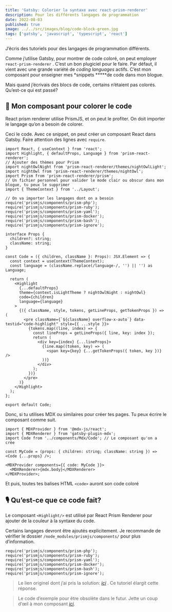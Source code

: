 ```yaml
---
title: 'Gatsby: Colorier la syntaxe avec react-prism-renderer'
description: Pour les différents langages de programmation
date: 2022-08-03
published: true
image: ../../src/images/blog/code-block-green.jpg
tags: ['gatsby', 'javascript', 'typescript', 'react']
---
```


J’écris des tutoriels pour des langages de programmation différents.

Comme j’utilise Gatsby, pour montrer de code coloré, on peut employer `react-prism-renderer` . C’est un bon plugiciel pour le faire. Par défaut, il vient avec une grande variété de _coding languages_ actifs. C’est mon composant pour enseigner mes \*snippets **\***de code dans mon blogue.

Mais quand j’écrivais des blocs de code, certains n’étaient pas colorés. Qu’est-ce qui est passé?

## 🧱 Mon composant pour colorer le code

React prism renderer utilise PrismJS, et on peut le profiter. On doit importer le langage qu’on a besoin de colorer.

Ceci le code. Avec ce snippet, on peut créer un composant React dans Gatsby. Faire attention des lignes avec `require`.

```tsx
import React, { useContext } from 'react';
import Highlight, { defaultProps, Language } from 'prism-react-renderer';
// Ajouter des thèmes pour Prism
import nightOwlNight from 'prism-react-renderer/themes/nightOwlLight';
import nightOwl from 'prism-react-renderer/themes/nightOwl';
import Prism from 'prism-react-renderer/prism';
// Un fichier personnel pour valider le mode clair ou obscur dans mon blogue, tu peux le supprimer
import { ThemeContext } from '../Layout';

// On va importer les langages dont on a besoin
require('prismjs/components/prism-php');
require('prismjs/components/prism-ruby');
require('prismjs/components/prism-yaml');
require('prismjs/components/prism-docker');
require('prismjs/components/prism-bash');
require('prismjs/components/prism-ignore');

interface Props {
  children?: string;
  className: string;
}

const Code = ({ children, className }: Props): JSX.Element => {
  const context = useContext(ThemeContext);
  const language = (className.replace(/language-/, '') || '') as Language;

  return (
    <Highlight
      {...defaultProps}
      theme={context.isLightTheme ? nightOwlNight : nightOwl}
      code={children}
      language={language}
    >
      {({ className, style, tokens, getLineProps, getTokenProps }) => (
        <pre className={`${className} overflow-x-auto`} data-testid="code-highlight" style={{ ...style }}>
          {tokens.map((line, index) => {
            const lineProps = getLineProps({ line, key: index });
            return (
              <div key={index} {...lineProps}>
                {line.map((token, key) => (
                  <span key={key} {...getTokenProps({ token, key })} />
                ))}
              </div>
            );
          })}
        </pre>
      )}
    </Highlight>
  );
};

export default Code;
```

Donc, si tu utilises MDX ou similaires pour créer tes pages. Tu peux écrire le composant comme suit.

```tsx
import { MDXProvider } from '@mdx-js/react';
import { MDXRenderer } from 'gatsby-plugin-mdx';
import Code from '../components/Mdx/Code'; // Le composant qu'on a crée

const MyCode = (props: { children: string; className: string }) => <Code {...props} />;

<MDXProvider components={{ code: MyCode }}>
  <MDXRenderer>{mdx.body}</MDXRenderer>
</MDXProvider>;
```

Et puis, toutes tes balises HTML `<code>` auront son code coloré

## 🎙 Qu’est-ce que ce code fait?

Le composant `<Highlight/>` est utilisé par React Prism Renderer pour ajouter de la couleur à la syntaxe du code.

Certains langages devront être ajoutés explicitement. Je recommande de vérifier le dossier `/node_modules/prismjs/components/` pour plus d’information.

```tsx
require('prismjs/components/prism-php');
require('prismjs/components/prism-ruby');
require('prismjs/components/prism-yaml');
require('prismjs/components/prism-docker');
require('prismjs/components/prism-bash');
require('prismjs/components/prism-ignore');
```

> Le lien originel dont j’ai pris la solution: [_ici_](https://github.com/FormidableLabs/prism-react-renderer/issues/53) . Ce tutoriel élargit cette réponse.

> Le code d’exemple pour être obsolète dans le futur. Jette un coup d’œil à mon composant [_ici_](https://github.com/helmerdavila/portfolio/blob/main/src/components/Mdx/Code.tsx).
